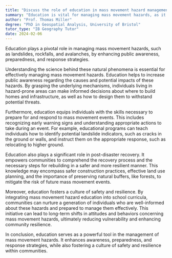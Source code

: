 ```yaml
---
title: "Discuss the role of education in mass movement hazard management"
summary: "Education is vital for managing mass movement hazards, as it improves awareness, preparedness, and response strategies, ultimately helping communities better handle such risks."
author: "Prof. Thomas Miller"
degree: "PhD in Geospatial Analysis, University of Bristol"
tutor_type: "IB Geography Tutor"
date: 2024-02-06
---
```


Education plays a pivotal role in managing mass movement hazards, such as landslides, rockfalls, and avalanches, by enhancing public awareness, preparedness, and response strategies.

Understanding the science behind these natural phenomena is essential for effectively managing mass movement hazards. Education helps to increase public awareness regarding the causes and potential impacts of these hazards. By grasping the underlying mechanisms, individuals living in hazard-prone areas can make informed decisions about where to build homes and infrastructure, as well as how to design them to withstand potential threats.

Furthermore, education equips individuals with the skills necessary to prepare for and respond to mass movement events. This includes recognizing early warning signs and understanding appropriate actions to take during an event. For example, educational programs can teach individuals how to identify potential landslide indicators, such as cracks in the ground or walls, and instruct them on the appropriate response, such as relocating to higher ground.

Education also plays a significant role in post-disaster recovery. It empowers communities to comprehend the recovery process and the necessary steps for rebuilding in a safer and more resilient manner. This knowledge may encompass safer construction practices, effective land use planning, and the importance of preserving natural buffers, like forests, to mitigate the risk of future mass movement events.

Moreover, education fosters a culture of safety and resilience. By integrating mass movement hazard education into school curricula, communities can nurture a generation of individuals who are well-informed about these hazards and prepared to manage them effectively. This initiative can lead to long-term shifts in attitudes and behaviors concerning mass movement hazards, ultimately reducing vulnerability and enhancing community resilience.

In conclusion, education serves as a powerful tool in the management of mass movement hazards. It enhances awareness, preparedness, and response strategies, while also fostering a culture of safety and resilience within communities.
    